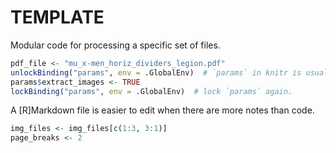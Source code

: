# TEMPLATE

Modular code for processing a specific set of files.

```r
pdf_file <- "mu_x-men_horiz_dividers_legion.pdf"
unlockBinding("params", env = .GlobalEnv)  # `params` in knitr is usually locked during rendering.
params$extract_images <- TRUE
lockBinding("params", env = .GlobalEnv)  # lock `params` again.

```

A [R]Markdown file is easier to edit when there are more notes than code.

```r
img_files <- img_files[c(1:3, 3:1)]
page_breaks <- 2
```

